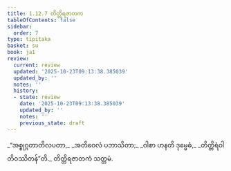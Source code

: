 ```yaml
---
title: 1.12.7 တိတ္တိရဇာတက
tableOfContents: false
sidebar:
  order: 7
type: tipitaka
basket: su
book: ja1
review:
  current: review
  updated: '2025-10-23T09:13:38.385039'
  updated_by: ''
  notes: ''
  history:
  - state: review
    date: '2025-10-23T09:13:38.385039'
    updated_by: ''
    notes: ''
    previous_state: draft
---
```



<ReviewStatus review={frontmatter.review} showDetails={true} />

<HypothesisAnnotation frontmatter={frontmatter} />

<DynamicBreadcrumb />

<Division number="117" book="ja1" e="ch" v="22" p="27">

<Paragraph number="259" type="verses" book="ja1">
_“အစ္စုဂ္ဂတာတိလပတာ,_  
_အတိဝေလံ ပဘာသိတာ;_  
_ဝါစာ ဟနတိ ဒုမ္မေဓံ,_  
_တိတ္တိရံဝါတိဝဿိတန်”တိ._  


</Paragraph>
</Division>

<Paragraph number="260" type="center" book="ja1">
တိတ္တိရဇာတကံ သတ္တမံ.
</Paragraph>